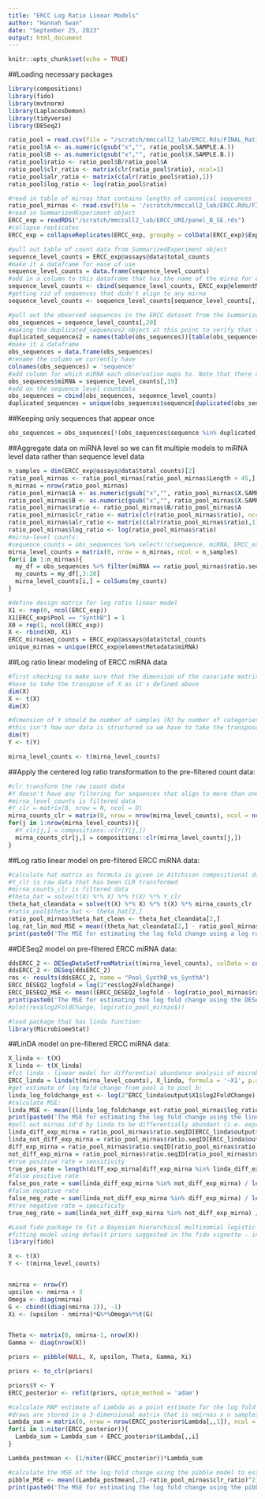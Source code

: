 ```yaml
---
title: "ERCC Log Ratio Linear Models"
author: "Hannah Swan"
date: "September 25, 2023"
output: html_document
---
```


```r
knitr::opts_chunk$set(echo = TRUE)
```

##Loading necessary packages 
```r
library(compositions)
library(fido)
library(mvtnorm)
library(LaplacesDemon)
library(tidyverse)
library(DESeq2)
```



```r
ratio_pool = read.csv(file = "/scratch/mmccall2_lab/ERCC.Rds/FINAL_Ratiometric_SynthA_and_SynthB-1.csv", sep="\t")
ratio_pool$A <- as.numeric(gsub("x","", ratio_pool$X.SAMPLE.A.))
ratio_pool$B <- as.numeric(gsub("x","", ratio_pool$X.SAMPLE.B.))
ratio_pool$ratio <- ratio_pool$B/ratio_pool$A
ratio_pool$clr_ratio <- matrix(clr(ratio_pool$ratio), ncol=1)
ratio_pool$alr_ratio <- matrix(c(alr(ratio_pool$ratio),1))
ratio_pool$log_ratio <- log(ratio_pool$ratio)

```


```r
#read in table of mirnas that contains lengths of canonical sequences 
ratio_pool_mirnas <- read.csv(file = '/scratch/mmccall2_lab/ERCC.Rds/FINAL_Ratiometric_SynthA_and_SynthB-1_fixlast3.csv', sep="\t")
#read in SummarizedExperiment object 
ERCC_exp = readRDS("/scratch/mmccall2_lab/ERCC_UMI/panel_B_SE.rds")
#collapse replicates
ERCC_exp = collapseReplicates(ERCC_exp, groupby = colData(ERCC_exp)$Experiment)
```


```r
#pull out table of count data from SummarizedExperiment object 
sequence_level_counts = ERCC_exp@assays@data$total_counts
#make it a dataframe for ease of use 
sequence_level_counts = data.frame(sequence_level_counts)
#add in a column to this dataframe that has the name of the mirna for each observation 
sequence_level_counts <- cbind(sequence_level_counts, ERCC_exp@elementMetadata$miRNA, ERCC_exp@elementMetadata$Template)
#getting rid of sequences that didn't align to any mirna 
sequence_level_counts <- sequence_level_counts[sequence_level_counts[,19]  != '-',]
```


```r
#pull out the observed sequences in the ERCC dataset from the SummarizedExperiment object 
obs_sequences = sequence_level_counts[,20]
#making the duplicated_sequences2 object at this point to verify that this gets me the same sequences as using the duplicated function 
duplicated_sequences2 = names(table(obs_sequences))[table(obs_sequences) > 1 ]
#make it a dataframe
obs_sequences = data.frame(obs_sequences)
#rename the column we currently have 
colnames(obs_sequences) = 'sequence'
#add column for which miRNA each observation maps to. Note that there can be many different sequences that map to the same miRNA
obs_sequences$miRNA = sequence_level_counts[,19]
#add on the sequence level countdata 
obs_sequences = cbind(obs_sequences, sequence_level_counts)
duplicated_sequences = unique(obs_sequences$sequence[duplicated(obs_sequences$sequence)])
```


##Keeping only sequences that appear once 
```r
obs_sequences = obs_sequences[!(obs_sequences$sequence %in% duplicated_sequences), ] 
```


##Aggregate data on miRNA level so we can fit multiple models to miRNA level data rather than sequence level data
```r
n_samples = dim(ERCC_exp@assays@data$total_counts)[2]
ratio_pool_mirnas <- ratio_pool_mirnas[ratio_pool_mirnas$Length < 45,] 
n_mirnas = nrow(ratio_pool_mirnas)
ratio_pool_mirnas$A <- as.numeric(gsub("x","", ratio_pool_mirnas$X.SAMPLE.A.))
ratio_pool_mirnas$B <- as.numeric(gsub("x","", ratio_pool_mirnas$X.SAMPLE.B.))
ratio_pool_mirnas$ratio <- ratio_pool_mirnas$B/ratio_pool_mirnas$A
ratio_pool_mirnas$clr_ratio <- matrix(clr(ratio_pool_mirnas$ratio), ncol=1)
ratio_pool_mirnas$alr_ratio <- matrix(c(alr(ratio_pool_mirnas$ratio),1))
ratio_pool_mirnas$log_ratio <- log(ratio_pool_mirnas$ratio)
#mirna-level counts: 
#sequence_counts = obs_sequences %>% select(!c(sequence, miRNA, ERCC_exp@elementMetadata$Template, ERCC_exp@elelementMetadata$miRNA))
mirna_level_counts = matrix(0, nrow = n_mirnas, ncol = n_samples)
for(i in 1:n_mirnas){
  my_df = obs_sequences %>% filter(miRNA == ratio_pool_mirnas$ratio.seqID[i])
  my_counts = my_df[,3:20]
  mirna_level_counts[i,] = colSums(my_counts)
}
```



```r
#define design matrix for log ratio linear model 
X1 <- rep(0, ncol(ERCC_exp))
X1[ERCC_exp$Pool == "SynthB"] = 1
X0 = rep(1, ncol(ERCC_exp))
X <- rbind(X0, X1)
ERCC_mirnaseq_counts = ERCC_exp@assays@data$total_counts 
unique_mirnas = unique(ERCC_exp@elementMetadata$miRNA)

```


##Log ratio linear modeling of ERCC miRNA data 
```r
#first checking to make sure that the dimension of the covariate matrix is number of samples (N) by number of covariates (Q)
#have to take the transpose of X as it's defined above 
dim(X)
X <- t(X)
dim(X)
```

```r
#dimension of Y should be number of samples (N) by number of categories (D) a.k.a. number of miRNA
#this isn't how our data is structured so we have to take the transpose
dim(Y)
Y <- t(Y)

mirna_level_counts <- t(mirna_level_counts)
```


##Apply the centered log ratio transformation to the pre-filtered count data:
```r
#clr transform the raw count data 
#Y doesn't have any filtering for sequences that align to more than one mirna or mirnas whose canonical sequences exceed a certain length 
#mirna_level_counts is filtered data 
#Y_clr = matrix(0, nrow = N, ncol = D)
mirna_counts_clr = matrix(0, nrow = nrow(mirna_level_counts), ncol = ncol(mirna_level_counts))
for(j in 1:nrow(mirna_level_counts)){
  #Y_clr[j,] = compositions::clr(Y[j,])
  mirna_counts_clr[j,] = compositions::clr(mirna_level_counts[j,])
}

```


##Log ratio linear model on pre-filtered ERCC miRNA data:
```r
#calculate hat matrix as formula is given in Aitchison compositional data analysis book
#Y_clr is raw data that has been CLR transformed 
#mirna_counts_clr is filtered data 
#theta_hat = solve(t(X) %*% X) %*% t(X) %*% Y_clr
theta_hat_cleandata = solve(t(X) %*% X) %*% t(X) %*% mirna_counts_clr
#ratio_pool$theta_hat <- theta_hat[2,]
ratio_pool_mirnas$theta_hat_clean <- theta_hat_cleandata[2,]
log_rat_lin_mod_MSE = mean((theta_hat_cleandata[2,] - ratio_pool_mirnas$clr_ratio)^2)
print(paste0('The MSE for estimating the log fold change using a log ratio linear model is: ', as.character(log_rat_lin_mod_MSE), sep=''))
```


##DESeq2 model on pre-filtered ERCC miRNA data:
```r
ddsERCC_2 <- DESeqDataSetFromMatrix(t(mirna_level_counts), colData = colData(ERCC_exp), design = ~ lab+Pool)
ddsERCC_2 <- DESeq(ddsERCC_2)
res <- results(ddsERCC_2, name = "Pool_SynthB_vs_SynthA")
ERCC_DESEQ2_logfold = log(2^res$log2FoldChange)
ERCC_DESEQ2_MSE <- mean((ERCC_DESEQ2_logfold - log(ratio_pool_mirnas$ratio))^2)
print(paste0('The MSE for estimating the log fold change using the DESeq2 model is: ', as.character(ERCC_DESEQ2_MSE), sep=''))
#plot(res$log2FoldChange, log(ratio_pool_mirnas$))
```



```r
#load package that has linda function:
library(MicrobiomeStat)

```


##LinDA model on pre-filtered ERCC miRNA data:
```r
X_linda <- t(X)
X_linda <- t(X_linda)
#fit linda - linear model for differential abundance analysis of microbiome data to mirna level sequence data 
ERCC_linda = linda(t(mirna_level_counts), X_linda, formula = '~X1', p.adj.method = 'BH')
#get estimate of log fold change from pool a to pool b: 
linda_log_foldchange_est <- log(2^ERCC_linda$output$X1$log2FoldChange)
#calculate MSE: 
linda_MSE <- mean((linda_log_foldchange_est-ratio_pool_mirnas$log_ratio)^2)
print(paste0('The MSE for estimating the log fold change using the linda model is: ', as.character(linda_MSE), sep = ''))
#pull out mirnas id'd by linda to be differentially abundant (i.e. expressed)
linda_diff_exp_mirna = ratio_pool_mirnas$ratio.seqID[ERCC_linda$output$X1$padj < 0.05]
linda_not_diff_exp_mirna = ratio_pool_mirnas$ratio.seqID[ERCC_linda$output$X1$padj >= 0.05]
diff_exp_mirna = ratio_pool_mirnas$ratio.seqID[ratio_pool_mirnas$ratio != 1]
not_diff_exp_mirna = ratio_pool_mirnas$ratio.seqID[ratio_pool_mirnas$ratio == 1]
#true positive rate = sensitivity 
true_pos_rate = length(diff_exp_mirna[diff_exp_mirna %in% linda_diff_exp_mirna])/length(diff_exp_mirna)
#false positive rate 
false_pos_rate = sum(linda_diff_exp_mirna %in% not_diff_exp_mirna) / length(not_diff_exp_mirna)
#false negative rate 
false_neg_rate = sum(linda_not_diff_exp_mirna %in% diff_exp_mirna) / length(diff_exp_mirna)
#true negative rate = specificity 
true_neg_rate = sum(linda_not_diff_exp_mirna %in% not_diff_exp_mirna) / length(not_diff_exp_mirna)

```

```r
#Load fido package to fit a Bayesian hierarchical multinomial logistic normal model to the miRNA-level data 
#fitting model using default priors suggested in the fido vignette - investigating how prior specification affects model performance might be useful 
library(fido)

X <- t(X)
Y <- t(mirna_level_counts)


nmirna <- nrow(Y)
upsilon <- nmirna + 3 
Omega <- diag(nmirna)
G <- cbind((diag(nmirna-1)), -1)
Xi <- (upsilon - nmirna)*G%*%Omega%*%t(G)


Theta <- matrix(0, nmirna-1, nrow(X))
Gamma <- diag(nrow(X))
```

```r
priors <- pibble(NULL, X, upsilon, Theta, Gamma, Xi)

```

```r
priors <- to_clr(priors)

```

```r
priors$Y <- Y
ERCC_posterior <- refit(priors, optim_method = 'adam')
```

```r
#calculate MAP estimate of Lambda as a point estimate for the log fold change from Pool B to Pool A 
#draws are stored in a 3-dimensional matrix that is nmirnas x n samples x niterations in the MCMC algorithm so we have to use a for loop to calculate this ourselves 
Lambda_sum = matrix(0, nrow = nrow(ERCC_posterior$Lambda[,,1]), ncol = ncol(ERCC_posterior$Lambda[,,1]))
for(i in 1:niter(ERCC_posterior)){
  Lambda_sum = Lambda_sum + ERCC_posterior$Lambda[,,i]
}

Lambda_postmean <- (1/niter(ERCC_posterior))*Lambda_sum
```

```r
#calculate the MSE of the log fold change using the pibble model to estimate : 
pibble_MSE <- mean((Lambda_postmean[,2]-ratio_pool_mirnas$clr_ratio)^2)
print(paste0('The MSE for estimating the log fold change using the pibble model is: ', as.character(pibble_MSE), sep = ''))
```
